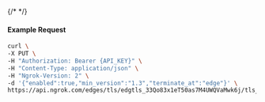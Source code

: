 {/* <!-- Code generated for API Clients. DO NOT EDIT. --> */}

#### Example Request
```bash
curl \
-X PUT \
-H "Authorization: Bearer {API_KEY}" \
-H "Content-Type: application/json" \
-H "Ngrok-Version: 2" \
-d '{"enabled":true,"min_version":"1.3","terminate_at":"edge"}' \
https://api.ngrok.com/edges/tls/edgtls_33Qo83x1eT50as7M4UWQVaMwk6j/tls_termination
```